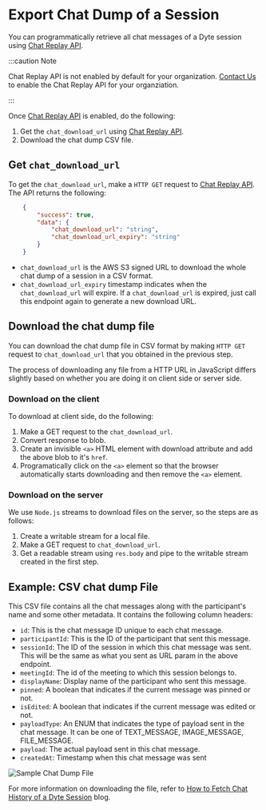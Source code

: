 # Export Chat Dump of a Session

You can programmatically retrieve all chat messages of a Dyte session using [Chat Replay API](/api/?v=v2#/operations/GetSessionChat).

:::caution Note

Chat Replay API is not enabled by default for your organization. [Contact Us](https://dyte.io/contact) to enable the Chat Replay API for your organziation.

:::

Once [Chat Replay API](/api/?v=v2#/operations/GetSessionChat) is enabled, do the following:

1. Get the `chat_download_url` using [Chat Replay API](/api/?v=v2#/operations/GetSessionChat).
2. Download the chat dump CSV file.

## Get `chat_download_url`

To get the `chat_download_url`, make a `HTTP GET` request to [Chat Replay API](/api/?v=v2#/operations/GetSessionChat).
The API returns the following:
```json
    {
        "success": true,
        "data": {
            "chat_download_url": "string",
            "chat_download_url_expiry": "string"
        }
    }
```

* `chat_download_url` is the AWS S3 signed URL to download the whole chat dump of a session in a CSV format.
* `chat_download_url_expiry` timestamp indicates when the `chat_download_url` will expire. If a `chat_download_url` is expired, just call this endpoint again to generate a new download URL.

## Download the chat dump file

You can download the chat dump file in CSV format by making `HTTP GET` request to `chat_download_url` that you obtained in the previous step.

The process of downloading any file from a HTTP URL in JavaScript differs slightly based on whether you are doing it on client side or server side.

### Download on the client
To download at client side, do the following:

1. Make a GET request to the `chat_download_url`.
2. Convert response to blob.
3. Create an invisible `<a>` HTML element with download attribute and add the above blob to it's `href`.
3. Programatically click on the `<a>` element so that the browser automatically starts downloading and then remove the `<a>` element.

### Download on the server
We use `Node.js` streams to download files on the server, so the steps are as follows:

1. Create a writable stream for a local file.
2. Make a GET request to `chat_download_url`.
3. Get a readable stream using `res.body` and pipe to the writable stream created in the first step.

## Example: CSV chat dump File

This CSV file contains all the chat messages along with the participant's name and some other metadata. It contains the following column headers:

* `id`: This is the chat message ID unique to each chat message.
* `participantId`: This is the ID of the participant that sent this message.
* `sessionId`: The ID of the session in which this chat message was sent. This will be the same as what you sent as URL param in the above endpoint.
* `meetingId`: The id of the meeting to which this session belongs to.
* `displayName`: Display name of the participant who sent this message.
* `pinned`: A boolean that indicates if the current message was pinned or not.
* `isEdited`: A boolean that indicates if the current message was edited or not.
* `payloadType`: An ENUM that indicates the type of payload sent in the chat message. It can be one of TEXT_MESSAGE, IMAGE_MESSAGE, FILE_MESSAGE.
* `payload`: The actual payload sent in this chat message.
* `createdAt`: Timestamp when this chat message was sent

![Sample Chat Dump File](https://dyte.io/blog/content/images/size/w1600/2022/11/Dyte-Blog---Sample-Chat-Dump.png)

For more information on downloading the file, refer to [How to Fetch Chat History of a Dyte Session](https://dyte.io/blog/fetch-chat-history-of-a-dyte-session/) blog.
